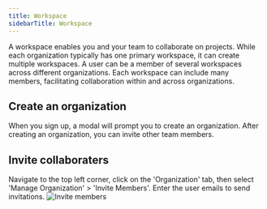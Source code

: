 ```yaml
---
title: Workspace
sidebarTitle: Workspace
---
```


A workspace enables you and your team to collaborate on projects. While each organization typically has one primary workspace, it can create multiple workspaces. A user can be a member of several workspaces across different organizations. Each workspace can include many members, facilitating collaboration within and across organizations.

## Create an organization

When you sign up, a modal will prompt you to create an organization. After creating an organization, you can invite other team members.

## Invite collaboraters

Navigate to the top left corner, click on the 'Organization' tab, then select 'Manage Organization' > 'Invite Members'. Enter the user emails to send invitations.
![Invite members](/images/invite_member.gif)
